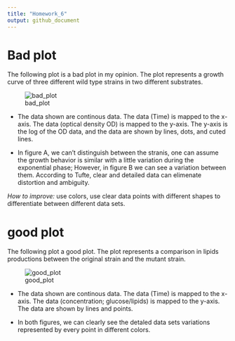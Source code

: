 ```yaml
---
title: "Homework_6"
output: github_document
---
```



# Bad plot

The following plot is a bad plot in my opinion. The plot represents a growth curve of three different wild type strains in two different substrates.


![bad_plot](/Users/AliAbdulaziz/Desktop/UTK/Fall2021/MICR575/MICR_575/bad_plot.png)


- The data shown are continous data. The data (Time) is mapped to the x-axis. The data (optical density OD) is mapped to the y-axis. The y-axis is the log of the OD data, and the data are shown by lines, dots, and cuted lines.

- In figure A, we can't distinguish between the stranis, one can assume the growth behavior is similar with a little variation during the exponential phase; However, in figure B we can see a variation between them. According to Tufte, clear and detailed data can elimenate distortion and ambiguity.

_How to improve:_ use colors, use clear data points with different shapes to differentiate between different data sets.


# good plot

The following plot a good plot. The plot represents a comparison in lipids productions between the original strain and the mutant strain. 


![good_plot](/Users/AliAbdulaziz/Desktop/UTK/Fall2021/MICR575/MICR_575/good_plot.png)


- The data shown are continous data. The data (Time) is mapped to the x-axis. The data (concentration; glucose/lipids) is mapped to the y-axis. The data are shown by lines and points.

- In both figures, we can clearly see the detaled data sets variations represented by every point in different colors.


